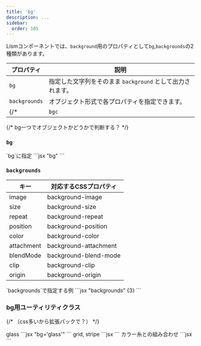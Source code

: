 ```yaml
---
title: 'bg'
description: ...
sidebar: 
  order: 105
---
```





Lismコンポーネントでは、`background`用のプロパティとして`bg`,`backgrounds`の2種類があります。

| プロパティ | 説明 |
|---|---|
|`bg`| 指定した文字列をそのまま `background` として出力されます。 |
|`backgrounds`| オブジェクト形式で各プロパティを指定できます。|
{/* |`bgc`| `background-color` として出力されます。 | */}


{/* bg一つでオブジェクトかどうかで判断する？ */}


### `bg`

<Preview>
	<PreviewTitle>`bg`に指定</PreviewTitle>
	<PreviewArea p={0}>
		<Box aspect='16/9' bg="url(/img.jpg) center / 50%"></Box>
	</PreviewArea>
	<PreviewCode>
		```jsx "bg"
		<Box aspect='16/9' bg="url(/img.jpg) center / 50%"></Box>
		```
	</PreviewCode>
</Preview>


### `backgrounds`



| キー | 対応するCSSプロパティ |
|---|---|
|image|background-image|
|size|background-size|
|repeat|background-repeat|
|position|background-position|
|color|background-color|
|attachment|background-attachment|
|blendMode|background-blend-mode|
|clip|background-clip|
|origin|background-origin|



<Preview>
	<PreviewTitle>`backgrounds`で指定する例</PreviewTitle>
	<PreviewArea p={0}>
		<Box
			aspect='16/9'
			backgrounds={{image: 'url(/img.jpg)', position: 'center', size: '50%'}}
		></Box>
	</PreviewArea>
	<PreviewCode>
		```jsx "backgrounds" {3}
		<Box
			aspect='16/9'
			backgrounds={{image: 'url(/img.jpg)', position: 'center', size: '50%'}}
		></Box>
		```
	</PreviewCode>
</Preview>


### bg用ユーティリティクラス

{/* （css多いから拡張パックで？） */}

<Preview>
	<PreviewTitle>glass</PreviewTitle>
	<PreviewArea p={20}>
		<Frame aspect='16/9'>
			<Media src='/img/img-1.jpg' alt='' width='960' height='640'/>
			<Layer bg='glass' position='center' p='box:l' bdrs='m' bxsh='4'>
				<DammyText />
			</Layer>
		</Frame>
	</PreviewArea>
	<PreviewCode>
		```jsx "bg='glass'"
		<Frame aspect='16/9'>
			<Media src='/img/img-1.jpg' alt='' width='960' height='640'/>
			<Layer bg='glass' position='center' p='box:l' bdrs='m' bxsh='4'>
				<DammyText />
			</Layer>
		</Frame>
		```
	</PreviewCode>
</Preview>


<Preview>
	<PreviewTitle>grid, stripe</PreviewTitle>
	<PreviewArea resize nogrid p={20}>
		<Box bg='grid' p='box:l'>
			<DammyText />
		</Box>
		<Box bg='stripe' p='box:l'>
			<DammyText />
		</Box>
	</PreviewArea>
	<PreviewCode>
		```jsx
		<Box bg='grid' p='box:l'>
			<DammyText />
		</Box>
		<Box bg='stripe' p='box:l'>
			<DammyText />
		</Box>
		```
	</PreviewCode>
</Preview>



<Preview>
	<PreviewTitle>カラー糸との組み合わせ</PreviewTitle>
	<PreviewArea resize nogrid p={20}>
		<Box bg='stripe' p='box:l' boxcolor='gray'>
			<DammyText />
		</Box>
		<Box bg='stripe' p='box:l' bgc='gray:10%'>
			<DammyText />
		</Box>
		<Box bg='grid' p='box:l' boxcolor='blue'>
			<DammyText />
		</Box>
		<Box bg='grid' p='box:l' bgc='blue:15%'>
			<DammyText />
		</Box>
	</PreviewArea>
	<PreviewCode>
		```jsx
		<Box bg='stripe' p='box:l' boxcolor='gray'>
			<DammyText />
		</Box>
		<Box bg='stripe' p='box:l' bgc='gray:10%'>
			<DammyText />
		</Box>
		<Box bg='grid' p='box:l' boxcolor='blue'>
			<DammyText />
		</Box>
		<Box bg='grid' p='box:l' bgc='blue:15%'>
			<DammyText />
		</Box>
		```
	</PreviewCode>
</Preview>

